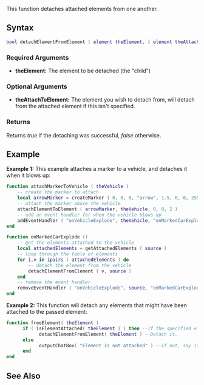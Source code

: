 
{{Server client function}}
{{Deprecated|detachElements|}}

<!-- Describe in plain english what this function does. Don't go into details, just give an overview -->
This function detaches attached elements from one another.

==Syntax== 
<!-- NOTE: don't use 'special' names for variable names, e.g. you shouldn't be writing things like 'player player, vehicle vehicle', instead write something like 'player thePlayer, vehicle vehicleToGetInto'. This is less confusing and prevents the syntax highlighting being odd -->
<syntaxhighlight lang="lua">
bool detachElementFromElement ( element theElement, [ element theAttachToElement ] )
</syntaxhighlight> 

===Required Arguments=== 
<!-- List each argument one per line. This should be the argument's name as in the argument list above, NOT the argument's data type -->
*'''theElement:''' The element to be detached (the "child")

<!-- Only include this section below if there are optional arguments -->
===Optional Arguments=== 
{{OptionalArg}} 
*'''theAttachToElement:''' The element you wish to detach from, will detach from the attached element if this isn't specified.

===Returns===
<!-- Make this descriptive. Explain what cases will return false. If you're unsure, add a tag to it so we can check -->
Returns ''true'' if the detaching was successful, ''false'' otherwise.

==Example== 
'''Example 1:''' This example attaches a marker to a vehicle, and detaches it when it blows up:
<syntaxhighlight lang="lua">
function attachMarkerToVehicle ( theVehicle )
    -- create the marker to attach
    local arrowMarker = createMarker ( 0, 0, 0, "arrow", 1.5, 0, 0, 255, 255 )
    -- attach the marker above the vehicle
    attachElementToElement ( arrowMarker, theVehicle, 0, 0, 2 )
    -- add an event handler for when the vehicle blows up
    addEventHandler ( "onVehicleExplode", theVehicle, "onMarkedCarExplode" )
end

function onMarkedCarExplode ()
    -- get the elements attached to the vehicle
    local attachedElements = getAttachedElements ( source )
    -- loop through the table of elements
    for i,v in ipairs ( attachedElements ) do
        -- detach the element from the vehicle
        detachElementFromElement ( v, source )
    end
    -- remove the event handler
    removeEventHandler ( "onVehicleExplode", source, "onMarkedCarExplode" )
end
</syntaxhighlight>
'''Example 2:''' This function will detach any elements that might have been attached to the passed element:
<syntaxhighlight lang="lua">
function freeElement( theElement )
      if ( isElementAttached( theElement ) ) then --If the specified element is attached to something
            detachElementFromElement( theElement ) --Detach it.
      else
            outputChatBox( "Element is not attached" ) --If not, say it wasn't attached in the first place.
      end
end
</syntaxhighlight>

==See Also==
<!-- Change FunctionArea to the area that this function is in on the main function list page, e.g. Server, Player, Vehicle etc -->
{{Element_functions}}